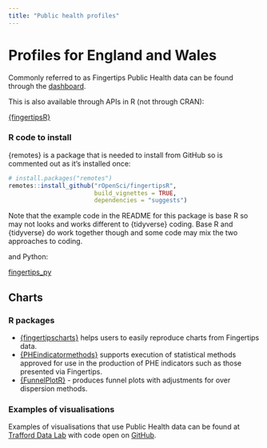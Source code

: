 ```yaml
---
title: "Public health profiles"
---
```


# Profiles for England and Wales

Commonly referred to as Fingertips Public Health data can be found through the [dashboard](https://fingertips.phe.org.uk/).

This is also available through APIs in R (not through CRAN):

[{fingertipsR}](https://github.com/ropensci/fingertipsR)

### R code to install

{remotes} is a package that is needed to install from GitHub so is commented out as it's installed once:

```r
# install.packages("remotes") 
remotes::install_github("rOpenSci/fingertipsR",
                        build_vignettes = TRUE,
                        dependencies = "suggests")
```

Note that the example code in the README for this package is base R so may not looks and works different to {tidyverse} coding. 
Base R and {tidyverse} do work together though and some code may mix the two approaches to coding.

and Python:

[fingertips_py](https://fingertips-py.readthedocs.io/en/latest/)

## Charts

### R packages

- [{fingertipscharts}](https://github.com/ukhsa-collaboration/fingertipscharts) helps users to easily reproduce charts from Fingertips data.
- [{PHEindicatormethods}](https://github.com/ukhsa-collaboration/PHEindicatormethods) supports execution of statistical methods approved for use in the production of PHE indicators such as those presented via Fingertips.
- [{FunnelPlotR}](https://github.com/nhs-r-community/FunnelPlotR) - produces funnel plots with adjustments for over dispersion methods.

### Examples of visualisations

Examples of visualisations that use Public Health data can be found at [Trafford Data Lab](https://www.trafforddatalab.io/) with code open on [GitHub](https://github.com/traffordDataLab). 